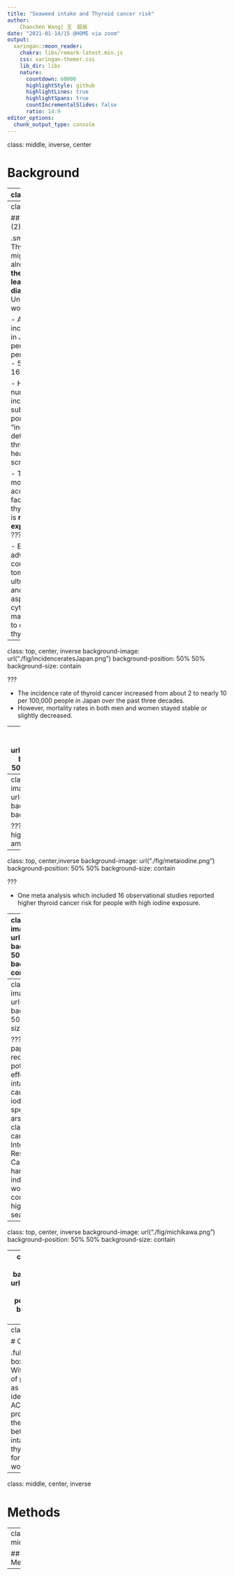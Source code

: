 ```yaml
---
title: "Seaweed intake and Thyroid cancer risk"
author: 
    Chaochen Wang| 王　超辰 
date: "2021-01-14/15 @HOME via zoom"
output:
  xaringan::moon_reader:
    chakra: libs/remark-latest.min.js
    css: xaringan-themer.css
    lib_dir: libs
    nature:
      countdown: 60000
      highlightStyle: github
      highlightLines: true
      highlightSpans: true
      countIncrementalSlides: false
      ratio: 14:9
editor_options: 
  chunk_output_type: console
---
```



class: middle, inverse, center

# Background


---
class: middle

## Background (1)

.small[.bold[
- Iodine is an essential micronutrient that is oxidized to produce iodine-containing thyroid hormones. 

- Iodine deficiency has long been a recognized global public health problem, however, there was not much emphasis on the possible "consequences" of **iodine excess**. 

- The sources of excess iodine can be from 
  - iodized salt, ~~drinking water~~, ~~milk rich in iodine~~, seaweeds, and dietary supplements.
  
- Iodine excess can cause subclinical or overt thyroid dysfunction, and even thyroid (papillary) cancer.
]]

???

- The recommended dietary allowance (RDA) for adults is 150 micrograms/day, 220 to 250 micrograms/day for pregnant women, and 250 to 290 micrograms/day for breastfeeding women.

- up to 1 mg/day is (probably) safe for most people




---
class: middle

## Background (2)

.small[.bold[
- Thyroid cancer might have already become **the third leading cancer diagnosis** in the United States in women.

- Age-adjusted incidence rate in Japan (2016,  per 100,000 person-years): 
    - 5.7 in men
    - 16.7 in women

- However, the numbers may include substantial portions of "incidentally-detected" cases through health/cancer screenings. 

- The only mostly accepted risk factor for thyroid cancer is **radiation exposure**.
]
]
???

- Because the advance of computer tomography, ultrasonography and fine needle aspiration cytology has made it possible to detect small thyroid cancers.

---
class: top, center, inverse
background-image: url("./fig/incidenceratesJapan.png")
background-position: 50% 50%
background-size: contain


???

- The incidence rate of thyroid cancer increased from about 2 to nearly 10 per 100,000 people in Japan over the past three decades. 
- However, mortality rates in both men and women stayed stable or slightly decreased.


---
class: top, center, inverse
background-image: url("./fig/globalincidence.png")
background-position: 50% 50%
background-size: contain

???
https://gco.iarc.fr/today/online-analysis-map?v=2020&mode=population&mode_population=continents&population=900&populations=900&key=asr&sex=0&cancer=32&type=0&statistic=5&prevalence=0&population_group=0&ages_group%5B%5D=0&ages_group%5B%5D=17&nb_items=10&group_cancer=1&include_nmsc=1&include_nmsc_other=1&projection=natural-earth&color_palette=default&map_scale=quantile&map_nb_colors=5&continent=0&rotate=%255B10%252C0%255D

- Global incidence seems to be higher in high-income countries compared with low-income and middle-income countries for both men and women. 

---
class: top, center,
background-image: url("./fig/globalmortality.png")
background-position: 50% 50%
background-size: contain

???
- However, mortality in high-income countries are among the lowest worldwide


---
class: top, center,inverse
background-image: url("./fig/metaiodine.png")
background-position: 50% 50%
background-size: contain

???

- One meta analysis which included 16 observational studies reported higher thyroid cancer risk for people with high iodine exposure.



---
class: top
background-image: url("./fig/metaOR.png")
background-position: 50% 10%
background-size: contain



.footnote[.bold[
- This meta-analysis evaluated iodine level measured by several types and we can see there is **no evidence for increased thyroid cancer risk** in any kind of measurements. 
- Another problem in this study is that they **only included subjects in the highest and the lowest exposure groups**. 
]]


---
class: top
background-image: url("./fig/arsenic.png")
background-position: 50% 10%
background-size: contain


???
- Another review paper published recently also discussed potential adverse effects of seaweed intake, which might caused by both excess iodine and arsenic species.
- Although arsenic has been classified as carcinogenic by the International Agency for Research against Cancer (IARC), but harmful effects on individuals' health would be unlikely unless consume extremely high amounts of seaweed. 



---
class: top, center, inverse
background-image: url("./fig/michikawa.png")
background-position: 50% 50%
background-size: contain


---
class: top, center, inverse
background-image: url("./fig/wang.png")
background-position: 50% 50%
background-size: contain



---
class: middle

# Objective

.full-width[.content-box-red[.bold[.med[
With greater numbers of participants as well as cases that can be identified through ACC database, we propose to assess the association between seaweed intake and the risk of thyroid cancer in ACC for both men and women.
]]]]


---
class: middle, center, inverse

# Methods


---
class: middle

## Methods

- 

